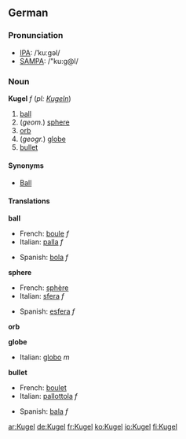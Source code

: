 {{see|kugel}}
==German==
===Pronunciation===
*[[w:IPA|IPA]]: /ˈkuːgəl/
*[[w:SAMPA|SAMPA]]: /"ku:g@l/

===Noun===
'''Kugel''' ''f'' (''pl: [[Kugeln]]'')

# [[ball]]
# (''geom.'') [[sphere]]
# [[orb]]
# (''geogr.'') [[globe]]
# [[bullet]]

====Synonyms====
*[[Ball]]

====Translations====
'''ball'''
{{top}}
*French: [[boule]] ''f''
*Italian: [[palla]] ''f''
{{mid}}
*Spanish: [[bola]] ''f''
{{bottom}}

'''sphere'''
{{top}}
*French: [[sphère]]
*Italian: [[sfera]] ''f''
{{mid}}
*Spanish: [[esfera]] ''f''
{{bottom}}

'''orb'''
{{top}}
{{mid}}
{{bottom}}

'''globe'''
{{top}}
*Italian: [[globo]] ''m''
{{mid}}
{{bottom}}

'''bullet'''
{{top}}
*French: [[boulet]]
*Italian: [[pallottola]] ''f''
{{mid}}
*Spanish: [[bala]] ''f''
{{bottom}}

[[ar:Kugel]]
[[de:Kugel]]
[[fr:Kugel]]
[[ko:Kugel]]
[[io:Kugel]]
[[fi:Kugel]]